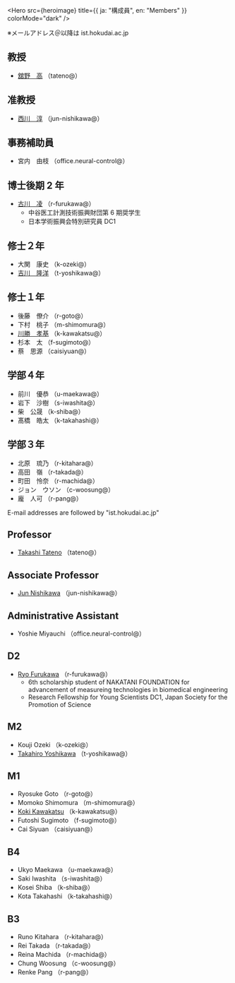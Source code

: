 
<Hero
  src={heroimage}
  title={{ ja: "構成員", en: "Members" }}
  colorMode="dark"
/>

<Ja>

※メールアドレス＠以降は ist.hokudai.ac.jp

## 教授

- [舘野　高](https://tt-lab.ist.hokudai.ac.jp/home/members/tateno) （tateno@）

## 准教授

- [西川　淳](https://tt-lab.ist.hokudai.ac.jp/home/members/nishikawa) （jun-nishikawa@）

## 事務補助員

- 宮内　由枝 （office.neural-control@）

## 博士後期 2 年

- [古川　凌](https://furukawa-homepage.web.app/index-j.html) （r-furukawa@）
  - 中谷医工計測技術振興財団第 6 期奨学生
  - 日本学術振興会特別研究員 DC1

## 修士２年

- 大関　康史 （k-ozeki@）
- [吉川　隆洋](https://shijimi.dev/) （t-yoshikawa@）

## 修士１年

- 後藤　僚介 （r-goto@）
- 下村　桃子 （m-shimomura@）
- [川勝　孝基](https://koki-kawakatsu.web.app/) （k-kawakatsu@）
- 杉本　太 （f-sugimoto@）
- 蔡　思源 （caisiyuan@）

## 学部４年

- 前川　優恭 （u-maekawa@）
- 岩下　沙樹 （s-iwashita@）
- 柴　公晟 （k-shiba@）
- 髙橋　皓太 （k-takahashi@）

## 学部３年

- 北原　琉乃 （r-kitahara@）
- 高田　嶺 （r-takada@）
- 町田　怜奈 （r-machida@）
- ジョン　ウソン （c-woosung@）
- 龐　人可 （r-pang@）

</Ja>

<En>

E-mail addresses are followed by "ist.hokudai.ac.jp"

## Professor

- [Takashi Tateno](https://tt-lab.ist.hokudai.ac.jp/home/members/tateno) （tateno@）

## Associate Professor

- [Jun Nishikawa](https://tt-lab.ist.hokudai.ac.jp/home/members/nishikawa) （jun-nishikawa@）

## Administrative Assistant

- Yoshie Miyauchi （office.neural-control@）

## D2

- [Ryo Furukawa](https://furukawa-homepage.web.app/index.html) （r-furukawa@）
  - 6th scholarship student of NAKATANI FOUNDATION for advancement of measureing technologies in biomedical engineering
  - Research Fellowship for Young Scientists DC1, Japan Society for the Promotion of Science

## M2

- Kouji Ozeki （k-ozeki@）
- [Takahiro Yoshikawa](https://shijimi.dev/) （t-yoshikawa@）

## M1

- Ryosuke Goto （r-goto@）
- Momoko Shimomura （m-shimomura@）
- [Koki Kawakatsu](https://koki-kawakatsu.web.app/) （k-kawakatsu@）
- Futoshi Sugimoto （f-sugimoto@）
- Cai Siyuan （caisiyuan@）

## B4

- Ukyo Maekawa （u-maekawa@）
- Saki Iwashita （s-iwashita@）
- Kosei Shiba （k-shiba@）
- Kota Takahashi （k-takahashi@）

## B3

- Runo Kitahara （r-kitahara@）
- Rei Takada （r-takada@）
- Reina Machida （r-machida@）
- Chung Woosung （c-woosung@）
- Renke Pang （r-pang@）

</En>
